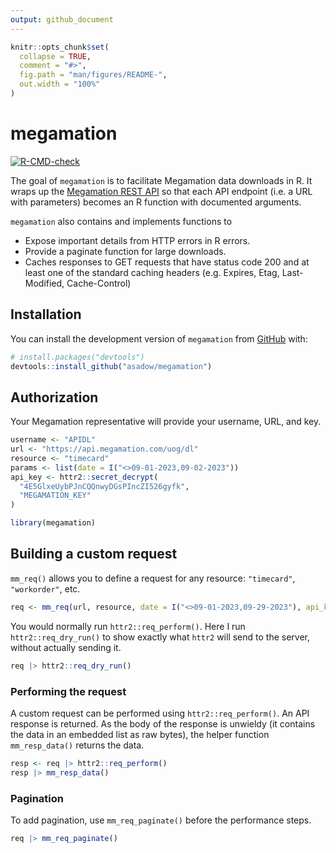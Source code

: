 ```yaml
---
output: github_document
---
```


```r
knitr::opts_chunk$set(
  collapse = TRUE,
  comment = "#>",
  fig.path = "man/figures/README-",
  out.width = "100%"
)
```

# megamation

<!-- badges: start -->

[![R-CMD-check](https://github.com/asadow/megamation/actions/workflows/R-CMD-check.yaml/badge.svg)](https://github.com/asadow/megamation/actions/workflows/R-CMD-check.yaml)

<!-- badges: end -->

The goal of `megamation` is to facilitate Megamation data downloads in R. It wraps up the [Megamation REST API](https://apidocs.megamation.com/) so that each API endpoint (i.e. a URL with parameters) becomes an R function with documented arguments.

`megamation` also contains and implements functions to

-   Expose important details from HTTP errors in R errors.
-   Provide a paginate function for large downloads.
-   Caches responses to GET requests that have status code 200 and at least one of the standard caching headers (e.g. Expires, Etag, Last-Modified, Cache-Control)

## Installation

You can install the development version of `megamation` from [GitHub](https://github.com/) with:

``` r
# install.packages("devtools")
devtools::install_github("asadow/megamation")
```

## Authorization

Your Megamation representative will provide your username, URL, and key. 

```r
username <- "APIDL"
url <- "https://api.megamation.com/uog/dl"
resource <- "timecard"
params <- list(date = I("<>09-01-2023,09-02-2023"))
api_key <- httr2::secret_decrypt(
  "4E5GlxeUybPJnCQQnwyDGsPIncZI526gyfk", 
  "MEGAMATION_KEY"
)

library(megamation)
```


## Building a custom request

`mm_req()` allows you to define a request for any resource: `"timecard"`, `"workorder"`, etc.

```r
req <- mm_req(url, resource, date = I("<>09-01-2023,09-29-2023"), api_key = api_key)
```

You would normally run `httr2::req_perform()`. Here I run `httr2::req_dry_run()` to show exactly what `httr2` will send to the server, without actually sending it.

```r
req |> httr2::req_dry_run()
```
### Performing the request

A custom request can be performed using `httr2::req_perform()`. An API response is returned. As the body of the response is  unwieldy (it contains the data in an embedded list as raw bytes), the helper function `mm_resp_data()` returns the data.

```r
resp <- req |> httr2::req_perform() 
resp |> mm_resp_data()
```

### Pagination

To add pagination, use `mm_req_paginate()` before the performance steps.

```r
req |> mm_req_paginate() 
```

